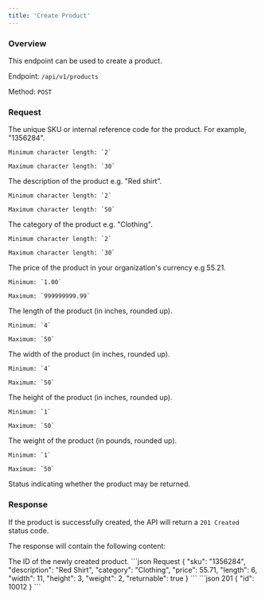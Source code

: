 ```yaml
---
title: 'Create Product'
---
```


### Overview

This endpoint can be used to create a product.

Endpoint: `/api/v1/products`

Method: `POST`

### Request

<ResponseField name="sku" type="string" required>
    The unique SKU or internal reference code for the product. For example, "1356284".

    Minimum character length: `2`

    Maximum character length: `30`
</ResponseField>

<ResponseField name="description" type="string" required>
    The description of the product e.g. "Red shirt".

    Minimum character length: `2`

    Maximum character length: `50`
</ResponseField>

<ResponseField name="category" type="string" required>
    The category of the product e.g. "Clothing".

    Minimum character length: `2`

    Maximum character length: `30`
</ResponseField>

<ResponseField name="price" type="decimal" required>
    The price of the product in your organization's currency e.g 55.21.

    Minimum: `1.00`

    Maximum: `999999999.99`
</ResponseField>

<ResponseField name="length" type="integer" required>
    The length of the product (in inches, rounded up).

    Minimum: `4`

    Maximum: `50`
</ResponseField>

<ResponseField name="width" type="integer" required>
    The width of the product (in inches, rounded up).

    Minimum: `4`

    Maximum: `50`
</ResponseField>

<ResponseField name="height" type="integer" required>
    The height of the product (in inches, rounded up).

    Minimum: `1`

    Maximum: `50`
</ResponseField>

<ResponseField name="weight" type="integer" required>
    The weight of the product (in pounds, rounded up).

    Minimum: `1`

    Maximum: `50`
</ResponseField>

<ResponseField name="returnable" type="boolean" required>
    Status indicating whether the product may be returned.
</ResponseField>

### Response

If the product is successfully created, the API will return a `201 Created` status code.

The response will contain the following content:

<ResponseField name="id" type="integer" required>
    The ID of the newly created product.
</ResponseField>

<RequestExample>
    ```json Request
    {
        "sku": "1356284",
        "description": "Red Shirt",
        "category": "Clothing",
        "price": 55.71,
        "length": 6,
        "width": 11,
        "height": 3,
        "weight": 2,
        "returnable": true
    }
    ```
</RequestExample>

<ResponseExample>
    ```json 201
    {
        "id": 10012
    }
    ```
</ResponseExample>